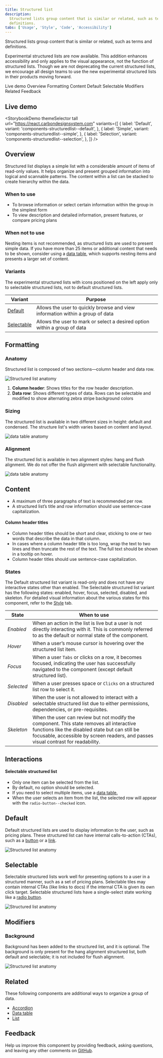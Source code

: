 ```yaml
---
title: Structured list
description:
  Structured lists group content that is similar or related, such as terms and
  definitions.
tabs: ['Usage', 'Style', 'Code', 'Accessibility']
---
```



<PageDescription>

Structured lists group content that is similar or related, such as terms and
definitions.

</PageDescription>

<InlineNotification>

Experimental structured lists are now available. This addition enhances
accessibility and only applies to the visual appearance, not the function of
structured lists. Though we are not deprecating the current structured lists, we
encourage all design teams to use the new experimental structured lists in their
products moving forward.

</InlineNotification>

<AnchorLinks>

<AnchorLink>Live demo</AnchorLink>
<AnchorLink>Overview</AnchorLink>
<AnchorLink>Formatting</AnchorLink>
<AnchorLink>Content</AnchorLink>
<AnchorLink>Default</AnchorLink>
<AnchorLink>Selectable</AnchorLink>
<AnchorLink>Modifiers</AnchorLink>
<AnchorLink>Related</AnchorLink>
<AnchorLink>Feedback</AnchorLink>

</AnchorLinks>

## Live demo

<StorybookDemo
  themeSelector
  tall
  url="https://react.carbondesignsystem.com"
  variants={[
    {
      label: 'Default',
      variant: 'components-structuredlist--default',
    },
    {
      label: 'Simple',
      variant: 'components-structuredlist--simple',
    },
    {
      label: 'Selection',
      variant: 'components-structuredlist--selection',
    },
  ]}
/>

<A11yStatus layout="cards" components="Structured list" />

## Overview

Structured list displays a simple list with a considerable amount of items of
read-only values. It helps organize and present grouped information into logical
and scannable patterns. The content within a list can be stacked to create
hierarchy within the data.

### When to use

- To browse information or select certain information within the group in the
  simplest form
- To view description and detailed information, present features, or compare
  pricing plans

### When not to use

Nesting items is not recommended, as structured lists are used to present simple
data. If you have more than 25 items or additional content that needs to be
shown, consider using a
[data table](https://www.carbondesignsystem.com/components/data-table/usage/),
which supports nesting items and presents a larger set of content.

### Variants

<InlineNotification>

The experimental structured lists with icons positioned on the left apply only
to selectable structured lists, not to default structured lists.

</InlineNotification>

| Variant                   | Purpose                                                                       |
| ------------------------- | ----------------------------------------------------------------------------- |
| [Default](#default)       | Allows the user to quickly browse and view information within a group of data |
| [Selectable](#selectable) | Allows the user to mark or select a desired option within a group of data     |

## Formatting

### Anatomy

Structured list is composed of two sections—column header and data row.

<Row>
<Column colLg={12}>

![Structured list anatomy](images/structured-list-usage-1.png)

</Column>
</Row>

1. **Column header**: Shows titles for the row header description.
2. **Data row**: Shows different types of data. Rows can be selectable and
   modified to show alternating zebra stripe background colors

### Sizing

The structured list is available in two different sizes in height: default and
condensed. The structure list's width varies based on content and layout.

<Row>
<Column colLg={12}>

![data table anatomy](images/structured-list-usage-2.png)

</Column>
</Row>

### Alignment

The structured list is available in two alignment styles: hang and flush
alignment. We do not offer the flush alignment with selectable functionality.

<Row>
<Column colLg={12}>

![data table anatomy](images/structured-list-usage-3.png)

</Column>
</Row>

## Content

- A maximum of three paragraphs of text is recommended per row.
- A structured list’s title and row information should use sentence-case
  capitalization.

#### Column header titles

- Column header titles should be short and clear, sticking to one or two words
  that describe the data in that column.
- In cases where a column header title is too long, wrap the text to two lines
  and then truncate the rest of the text. The full text should be shown in a
  tooltip on hover.
- Column header titles should use sentence-case capitalization.

### States

The Default structured list variant is read-only and does not have any
interactive states other than enabled. The Selectable structured list variant
has the following states: enabled, hover, focus, selected, disabled, and
skeleton. For detailed visual information about the various states for this
component, refer to the [Style](/components/structured-list/style) tab.

| State      | When to use                                                                                                                                                                                                                       |
| ---------- | --------------------------------------------------------------------------------------------------------------------------------------------------------------------------------------------------------------------------------- |
| _Enabled_  | When an action in the list is live but a user is not directly interacting with it. This is commonly referred to as the default or normal state of the component.                                                                  |
| _Hover_    | When a user’s mouse cursor is hovering over the structured list item.                                                                                                                                                             |
| _Focus_    | When a user `Tabs` or clicks on a row, it becomes focused, indicating the user has successfully navigated to the component (except default structured list).                                                                      |
| _Selected_ | When a user presses space or `Clicks` on a structured list row to select it.                                                                                                                                                      |
| _Disabled_ | When the user is not allowed to interact with a selectable structured list due to either permissions, dependencies, or pre-requisites.                                                                                            |
| _Skeleton_ | When the user can review but not modify the component. This state removes all interactive functions like the disabled state but can still be focusable, accessible by screen readers, and passes visual contrast for readability. |

## Interactions

#### Selectable structured list

- Only one item can be selected from the list.
- By default, no option should be selected.
- If you need to select multiple items, use a
  [data table.](/components/data-table/usage)
- When the user selects an item from the list, the selected row will appear with
  the `radio-button--checked` icon.

## Default

Default structured lists are used to display information to the user, such as
pricing plans. These structured list can have internal calls-to-action (CTAs),
such as a [button](/components/button/usage) or
a [link](/components/link/usage).

<Row>
<Column colLg={12}>

![Structured list anatomy](images/structured-list-usage-4.png)

</Column>
</Row>

## Selectable

Selectable structured lists work well for presenting options to a user in a
structured manner, such as a set of pricing plans. Selectable tiles may contain
internal CTAs (like links to docs) if the internal CTA is given its own click
target. Selectable structured lists have a single-select state working like
a [radio button](/components/radio-button/usage).

<Row>
<Column colLg={12}>

![Structured list anatomy](images/structured-list-usage-5.png)

</Column>
</Row>

## Modifiers

### Background

Background has been added to the structured list, and it is optional. The
background is only present for the hang alignment structured list, both default
and selectable; it is not included for flush alignment.

<Row>
<Column colLg={12}>

![Structured list anatomy](images/structured-list-usage-6.png)

</Column>
</Row>

## Related

These following components are additional ways to organize a group of data.

- [Accordion](https://www.carbondesignsystem.com/components/accordion/usage/)
- [Data table](https://www.carbondesignsystem.com/components/data-table/usage/)
- [List](https://www.carbondesignsystem.com/components/list/usage/)

## Feedback

Help us improve this component by providing feedback, asking questions, and
leaving any other comments on
[GitHub](https://github.com/carbon-design-system/carbon-website/issues/new?assignees=&labels=feedback&template=feedback.md).
